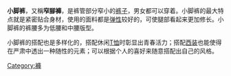 '''小脚裤'''，又稱'''窄腳褲'''，是裤管部分窄小的[[裤子|裤子]]，男女都可以穿着。小脚裤的最大特点就是紧密贴合身材，使用的面料都是[[弹性|弹性]]较好的，可使腿部看起来更加修长。小脚裤的裤腰多为低腰和中腰版型。

小脚裤的搭配也是多样化的，搭配休闲[[T恤|T恤]]时彰显出青春活力；搭配[[西装|西装]]也能使得在严肃中透出一种随性的元素；可以根据个人的喜好来随意搭配出自己的风格。

[[Category:褲|Category:褲]]